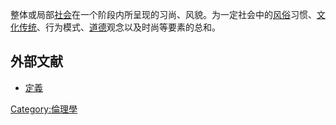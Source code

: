 {{unreferenced|time=2010-08-20}}

整体或局部[[社会|社会]]在一个阶段内所呈现的习尚、风貌。为一定社会中的[[风俗|风俗]]习惯、[[文化|文化]][[传统|传统]]、行为模式、[[道德|道德]]观念以及时尚等要素的总和。


==外部文献==
* [http://define.cnki.net/WebForms/WebDefines.aspx?searchword=%E7%A4%BE%E4%BC%9A%E9%A3%8E%E6%B0%94 定義] {{Wayback|url=http://define.cnki.net/WebForms/WebDefines.aspx?searchword=%E7%A4%BE%E4%BC%9A%E9%A3%8E%E6%B0%94 |date=20171210231832 }}


[[Category:倫理學|Category:倫理學]]